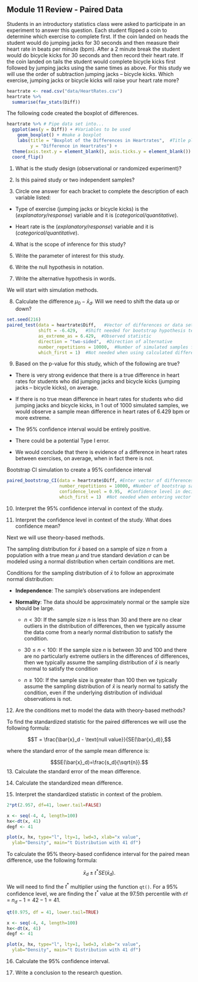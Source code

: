 ## Module 11 Review - Paired Data


Students in an introductory statistics class were asked to participate in an experiment to answer this question.  Each student flipped a coin to determine which exercise to complete first.  If the coin landed on heads the student would do jumping jacks for 30 seconds and then measure their heart rate in beats per minute (bpm).  After a 2 minute break the student would do bicycle kicks for 30 seconds and then record their heart rate.  If the coin landed on tails the student would complete bicycle kicks first followed by jumping jacks using the same times as above. For this study we will use the order of subtraction jumping jacks – bicycle kicks. Which exercise, jumping jacks or bicycle kicks will raise your heart rate more? 


```r
heartrate <- read.csv("data/HeartRates.csv")
heartrate %>%
  summarise(fav_stats(Diff))
```

The following code created the boxplot of differences. 
```r
heartrate %>% # Pipe data set into...
  ggplot(aes(y = Diff)) + #Variables to be used
    geom_boxplot() + #make a boxplot
    labs(title = "Boxplot of the Differences in Heartrates",  #Title plot
         y = "Difference in Heartrates") +
  theme(axis.text.y = element_blank(), axis.ticks.y = element_blank()) +
  coord_flip()
```

	
1.  What is the study design (observational or randomized experiment)?

\vspace{0.5in}

2.  Is this paired study or two independent samples?

\vspace{0.2in}

3.  Circle one answer for each bracket to complete the description of each variable listed: 

* Type of exercise (jumping jacks or bicycle kicks) is the (*explanatory/response*)  variable and it is (*categorical/quantitative*).

* Heart rate is the (*explanatory/response*)  variable and it is (*categorical/quantitative*).

	
4. What is the scope of inference for this study?

\vspace{0.5in}

5. Write the parameter of interest for this study.  

\vspace{0.8in}

6. Write the null hypothesis in notation.

\vspace{0.5in}

7. Write the alternative hypothesis in words.

\vspace{0.8in}

We will start with simulation methods. 
	
8.  Calculate the difference $\mu_0 - \bar{x}_d$.  Will we need to shift the data up or down?
\vspace{0.5in}

```r
set.seed(216)
paired_test(data = heartrate$Diff,   #Vector of differences or data set with column for each group
            shift = -6.429,   #Shift needed for bootstrap hypothesis test
            as_extreme_as = 6.429,  #Observed statistic
            direction = "two-sided",  #Direction of alternative
            number_repetitions = 10000,  #Number of simulated samples for null distribution
            which_first = 1)  #Not needed when using calculated differences
```

9. Based on the p-value for this study, which of the following are true?	

\vspace{0.3mm}

*  There is very strong evidence that there is a true difference in heart rates for students who did jumping jacks and bicycle kicks (jumping jacks – bicycle kicks), on average.

\vspace{0.5in}

*  If there is no true mean difference in heart rates for students who did jumping jacks and bicycle kicks, in 1 out of 1000 simulated samples, we would observe a sample mean difference in heart rates of 6.429 bpm or more extreme.

\vspace{0.5in}
*  The 95% confidence interval would be entirely positive.

\vspace{0.5in}
*  There could be a potential Type I error.

\vspace{0.5in}
*  We would conclude that there is evidence of a difference in heart rates between exercises, on average, when in fact there is not.

\vspace{0.5in}


Bootstrap CI simulation to create a 95% confidence interval

```r
paired_bootstrap_CI(data = heartrate$Diff, #Enter vector of differences
                    number_repetitions = 10000, #Number of bootstrap samples for CI
                    confidence_level = 0.95,  #Confidence level in decimal form
                    which_first = 1)  #Not needed when entering vector of differences
```

 
10.  Interpret the 95% confidence interval in context of the study.

\vspace{0.8in}

11.  Interpret the confidence level in context of the study.  What does confidence mean?

\vspace{0.8in}

Next we will use theory-based methods.

The sampling distribution for $\bar{x}$ based on a sample of size $n$ from a population with a true mean $\mu$ and true standard deviation $\sigma$ can be modeled using a normal distribution when certain conditions are met.

Conditions for the sampling distribution of $\bar{x}$ to follow an approximate normal distribution:

* **Independence**: The sample’s observations are independent

* **Normality**: The data should be approximately normal or the sample size should be large.

    - $n < 30$: If the sample size $n$ is less than 30 and there are no clear outliers in the distribution of differences, then we typically assume the data come from a nearly normal distribution to satisfy the condition.

    - $30 \le n < 100$: If the sample size $n$ is between 30 and 100 and there are no particularly extreme outliers in the differences of differences, then we typically assume the sampling distribution of $\bar{x}$ is nearly normal to satisfy the condition
    
    - $n \ge 100$: If the sample size is greater than 100 then we typically assume the sampling distribution of $\bar{x}$ is nearly normal to satisfy the condition, even if the underlying distribution of individual observations is not.
    
12.  Are the conditions met to model the data with theory-based methods?

\vspace{0.8in}

To find the standardized statistic for the paired differences we will use the following formula:

$$T = \frac{\bar{x}_d - \text{null value}}{SE(\bar{x}_d)},$$

where the standard error of the sample mean difference is:

$$SE(\bar{x}_d)=\frac{s_d}{\sqrt{n}}.$$
13. Calculate the standard error of the mean difference.

\vspace{0.8in}


14. Calculate the standardized mean difference.

\vspace{0.8in}


15. Interpret the standardized statistic in context of the problem.

\vspace{0.8in}


```r
2*pt(2.957, df=41, lower.tail=FALSE)
```

\newpage

```r

x <- seq(-4, 4, length=100)
hx<-dt(x, 41)
degf <- 41

plot(x, hx, type="l", lty=1, lwd=3, xlab="x value",
  ylab="Density", main="t Distribution with 41 df")

```



To calculate the 95\% theory-based confidence interval for the paired mean difference, use the following formula:

$$\bar{x}_d\pm t^* SE(\bar{x}_d).$$

We will need to find the $t^*$ multiplier using the function `qt()`. For a 95\% confidence level, we are finding the $t^*$ value at the 97.5th percentile with `df` = $n_d - 1 = 42 - 1 = 41$.


\newpage


```r
qt(0.975, df = 41, lower.tail=TRUE)
```

```r

x <- seq(-4, 4, length=100)
hx<-dt(x, 41)
degf <- 41

plot(x, hx, type="l", lty=1, lwd=3, xlab="x value",
  ylab="Density", main="t Distribution with 41 df")

```

16.  Calculate the 95\% confidence interval.

\vspace{0.8in}

17. Write a conclusion to the research question.


